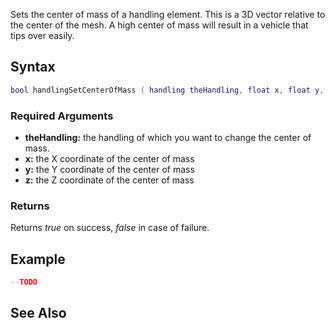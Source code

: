 
{{Server function}}
Sets the center of mass of a handling element. This is a 3D vector relative to the center of the mesh. A high center of mass will result in a vehicle that tips over easily.

==Syntax==
<syntaxhighlight lang="lua">
bool handlingSetCenterOfMass ( handling theHandling, float x, float y, float z )
</syntaxhighlight>

===Required Arguments===
*'''theHandling:''' the handling of which you want to change the center of mass.
*'''x:''' the X coordinate of the center of mass
*'''y:''' the Y coordinate of the center of mass
*'''z:''' the Z coordinate of the center of mass

===Returns===
Returns ''true'' on success, ''false'' in case of failure.

==Example==
<syntaxhighlight lang="lua">
--TODO
</syntaxhighlight>

==See Also==
{{Handling_functions}}